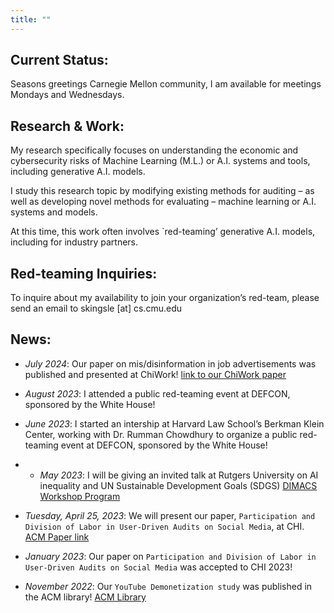 ```yaml
---
title: ""
---
```


## Current Status:
Seasons greetings Carnegie Mellon community, I am available for meetings Mondays and Wednesdays.

## Research & Work:
My research specifically focuses on understanding the economic and cybersecurity risks of Machine Learning (M.L.) or A.I. systems and tools, including generative A.I. models.

I study this research topic by modifying existing methods for auditing -- as well as developing novel methods for evaluating -- machine learning or A.I. systems and models.

At this time, this work often involves `red-teaming' generative A.I. models, including for industry partners.

## Red-teaming Inquiries:
To inquire about my availability to join your organization's red-team, please send an email to skingsle [at] cs.cmu.edu

## News:
* *July 2024*: Our paper on mis/disinformation in job advertisements was published and presented at ChiWork! [link to our ChiWork paper](https://dl.acm.org/doi/10.1145/3663384.3663403)

* *August 2023*: I attended a public red-teaming event at DEFCON, sponsored by the White House!

* *June 2023*: I started an intership at Harvard Law School's Berkman Klein Center, working with Dr. Rumman Chowdhury to organize a public red-teaming event at DEFCON, sponsored by the White House! 

* * *May 2023*: I will be giving an invited talk at Rutgers University on AI inequality and UN Sustainable Development Goals (SDGS) [DIMACS Workshop Program](http://dimacs.rutgers.edu/events/details?eID=2394)

* *Tuesday, April 25, 2023*: We will present our paper,  `Participation and Division of Labor in User-Driven Audits on Social Media`, at CHI. [ACM Paper link](https://dl.acm.org/doi/pdf/10.1145/3544548.3582074)

* *January 2023*: Our paper on `Participation and Division of Labor in User-Driven Audits on Social Media` was accepted to CHI 2023! 

* *November 2022*: Our `YouTube Demonetization study` was published in the ACM library! [ACM Library](https://doi.org/10.1145/3555149) 















